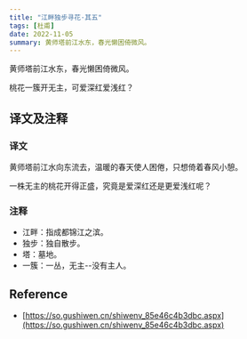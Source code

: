 ```yaml
---
title: "江畔独步寻花·其五"
tags: [杜甫]
date: 2022-11-05
summary: 黄师塔前江水东，春光懒困倚微风。
---
```


黄师塔前江水东，春光懒困倚微风。

桃花一簇开无主，可爱深红爱浅红？

## 译文及注释

### 译文

黄师塔前江水向东流去，温暖的春天使人困倦，只想倚着春风小憩。

一株无主的桃花开得正盛，究竟是爱深红还是更爱浅红呢？

### 注释

- 江畔：指成都锦江之滨。
- 独步：独自散步。
- 塔：墓地。
- 一簇：一丛，无主--没有主人。

## Reference

- [https://so.gushiwen.cn/shiwenv_85e46c4b3dbc.aspx](https://so.gushiwen.cn/shiwenv_85e46c4b3dbc.aspx)